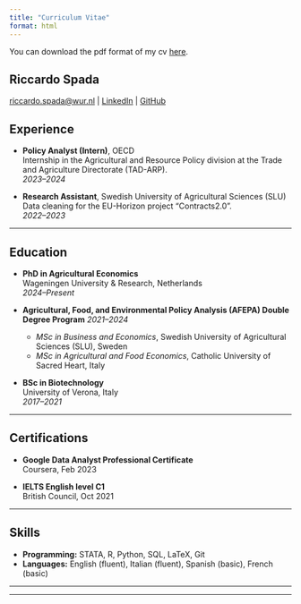 ```yaml
---
title: "Curriculum Vitae"
format: html
---
```


You can download the pdf format of my cv [here](assets/cv.pdf).

<div class="center">

# Riccardo Spada

[riccardo.spada@wur.nl](mailto:riccardo.spada@wur.nl) | [LinkedIn](https://www.linkedin.com/in/riccardo-spada) | [GitHub](https://github.com/blade-sp)

</div>

## Experience

- **Policy Analyst (Intern)**, OECD   
  Internship in the Agricultural and Resource Policy division at the Trade and Agriculture Directorate (TAD-ARP). <br>
  *2023–2024*

- **Research Assistant**, Swedish University of Agricultural Sciences (SLU)   
  Data cleaning for the EU-Horizon project “Contracts2.0”. <br>
  *2022–2023*

---

## Education

- **PhD in Agricultural Economics**  
  Wageningen University & Research, Netherlands  
  *2024–Present*

- **Agricultural, Food, and Environmental Policy Analysis (AFEPA) Double Degree Program**
  *2021–2024*    
  - *MSc in Business and Economics*, Swedish University of Agricultural Sciences (SLU), Sweden
  - *MSc in Agricultural and Food Economics*, Catholic University of Sacred Heart, Italy


- **BSc in Biotechnology**  
  University of Verona, Italy  
  *2017–2021*

---

## Certifications

- **Google Data Analyst Professional Certificate**  
  Coursera, Feb 2023

- **IELTS English level C1**  
  British Council, Oct 2021

---

## Skills

- **Programming:** STATA, R, Python, SQL, LaTeX, Git
- **Languages:** English (fluent), Italian (fluent), Spanish (basic), French (basic)

---


------------------------------------------------------------------------